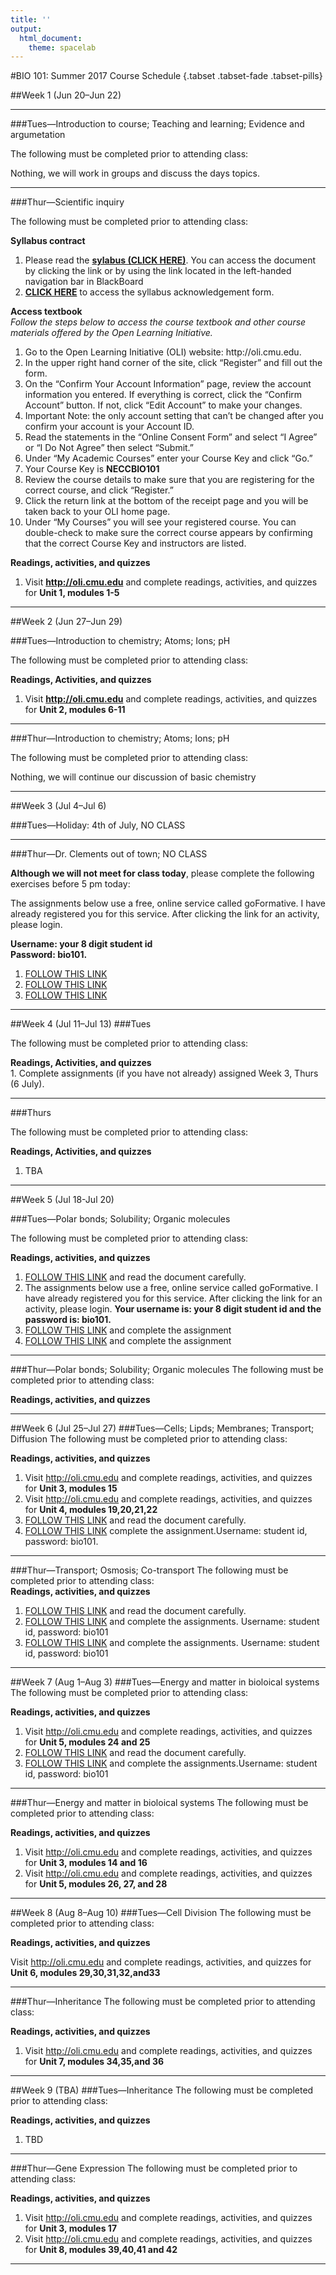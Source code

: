 ```yaml
---
title: ''
output: 
  html_document:
    theme: spacelab
---
```

#BIO 101: Summer 2017 Course Schedule {.tabset .tabset-fade .tabset-pills}

##Week 1 (Jun 20--Jun 22)

----
  
###Tues---Introduction to course; Teaching and learning; Evidence and argumetation 
  
The following must be completed prior to attending class:

Nothing, we will work in groups and discuss the days topics.

----
  
###Thur---Scientific inquiry
  
The following must be completed prior to attending class:  
  
**Syllabus contract**

1. Please read the [**sylabus (CLICK HERE)**](https://docs.google.com/document/d/16y4AB1-bs-ZCTUogLR9nderGmlV8iDDNCqdGBZCJRFU/edit?usp=sharing). You can access the document by clicking the link or by using the link located in the left-handed navigation bar in BlackBoard
2. [**CLICK HERE**](https://docs.google.com/forms/d/e/1FAIpQLSdFApRSx9FzmC68RZVyFW9t3W2_XPJveobeCi-iV8dtYHNrHQ/viewform?usp=sf_link) to access the syllabus acknowledgement form. 

**Access textbook**  
*Follow the steps below to access the course textbook and other course materials offered by the Open Learning Initiative.*

1. Go to the Open Learning Initiative (OLI) website: http://oli.cmu.edu.
2. In the upper right hand corner of the site, click “Register” and fill out the form.
3. On the “Confirm Your Account Information” page, review the account information you entered. If everything is correct, click the "Confirm Account" button. If not, click "Edit Account" to make your changes.
4. Important Note: the only account setting that can't be changed after you confirm your account is your Account ID.
5. Read the statements in the “Online Consent Form” and select “I Agree” or “I Do Not Agree” then select “Submit.”
6. Under “My Academic Courses” enter your Course Key and click “Go.”
7. Your Course Key is **NECCBIO101**
8. Review the course details to make sure that you are registering for the correct course, and click “Register.”
9. Click the return link at the bottom of the receipt page and you will be taken back to your OLI home page.
10. Under “My Courses” you will see your registered course. You can double-check to make sure the correct course appears by confirming that the correct Course Key and instructors are listed.  
   
**Readings, activities, and quizzes**    

1. Visit [**http://oli.cmu.edu**](https://oli.cmu.edu/jcourse/webui/welcome.do) and complete readings, activities, and quizzes for **Unit 1, modules 1-5**  

----  
  
##Week 2 (Jun 27--Jun 29)
  
###Tues---Introduction to chemistry; Atoms; Ions; pH
  
The following must be completed prior to attending class:   
  
**Readings, Activities, and quizzes**    

1. Visit [**http://oli.cmu.edu**](https://oli.cmu.edu/jcourse/webui/welcome.do) and complete readings, activities, and quizzes for **Unit 2, modules 6-11** 
  
----
 
###Thur---Introduction to chemistry; Atoms; Ions; pH
  
The following must be completed prior to attending class:   
     
Nothing, we will continue our discussion of basic chemistry  
  
----
  
##Week 3 (Jul 4--Jul 6)

###Tues---Holiday: 4th of July, NO CLASS

----

###Thur---Dr. Clements out of town; NO CLASS

**Although we will not meet for class today**, please complete the following exercises before 5 pm today:

The assignments below use a free, online service called goFormative. I have already registered you for this service. After clicking the link for an activity, please login.  

**Username: your 8 digit student id**  
**Password: bio101.**

1. [FOLLOW THIS LINK](https://goformative.com/formatives/GAfQuzQzHwdEaFeM9/view)
2. [FOLLOW THIS LINK](https://goformative.com/formatives/f7bLPXexSiG2KLyzm/view)
3. [FOLLOW THIS LINK](https://goformative.com/formatives/xbBLsrSdk58EaDZK6/view)

----
 
##Week 4 (Jul 11--Jul 13)
###Tues 
  
The following must be completed prior to attending class:   
  
**Readings, Activities, and quizzes**  
1. Complete assignments (if you have not already) assigned Week 3, Thurs (6 July). 

----
    
###Thurs  
  
The following must be completed prior to attending class:   
  
**Readings, Activities, and quizzes**  

1. TBA

----
  
##Week 5 (Jul 18-Jul 20)

###Tues---Polar bonds; Solubility; Organic molecules
  
The following must be completed prior to attending class:   

**Readings, activities, and quizzes**    
  
1. [FOLLOW THIS LINK](https://docs.google.com/document/d/1Jr68L_laHOwOK7us59mMr2zkgHrgqnDiAcbMsu2ywVA/edit?usp=sharing) and read the document carefully.
2. The assignments below use a free, online service called goFormative. I have already registered you for this service. After clicking the link for an activity, please login. **Your username is: your 8 digit student id and the password is: bio101.**
3. [FOLLOW THIS LINK](https://goformative.com/formatives/migrated-8602282/view) and complete the assignment
4. [FOLLOW THIS LINK](https://goformative.com/formatives/migrated-8593347/view) and complete the assignment

----

###Thur---Polar bonds; Solubility; Organic molecules
The following must be completed prior to attending class:   
   
**Readings, activities, and quizzes**   


----


##Week 6 (Jul 25--Jul 27)
###Tues---Cells; Lipds; Membranes; Transport; Diffusion
The following must be completed prior to attending class:   
   
**Readings, activities, and quizzes**   
  
1. Visit [http://oli.cmu.edu](https://oli.cmu.edu/jcourse/webui/welcome.do) and complete readings, activities, and quizzes for **Unit 3, modules 15** 
2. Visit [http://oli.cmu.edu](https://oli.cmu.edu/jcourse/webui/welcome.do) and complete readings, activities, and quizzes for **Unit 4, modules 19,20,21,22** 
3. [FOLLOW THIS LINK](https://docs.google.com/document/d/1YxderUcsrFO75yhR6czT1bTjLHghLjSzsFJaetfzk_E/edit?usp=sharing) and read the document carefully. 
4. [FOLLOW THIS LINK](https://goformative.com/formatives/migrated-8603370/view) complete the assignment.Username: student id, password: bio101.

----


###Thur---Transport; Osmosis; Co-transport
The following must be completed prior to attending class:   
**Readings, activities, and quizzes**    

1. [FOLLOW THIS LINK](https://docs.google.com/document/d/14s4s1nZmKGqErBqXn2Eaz2AZPli37kH45uYLd7adUns/edit?usp=sharing) and read the document carefully. 
2. [FOLLOW THIS LINK](https://goformative.com/formatives/migrated-8603468/view) and complete the assignments. Username: student id, password: bio101
3. [FOLLOW THIS LINK](https://goformative.com/formatives/migrated-8603554/view) and complete the assignments. Username: student id, password: bio101
 
----

##Week 7 (Aug 1--Aug 3)
###Tues---Energy and matter in bioloical systems
The following must be completed prior to attending class:   
  
**Readings, activities, and quizzes**    
  
1. Visit [http://oli.cmu.edu](https://oli.cmu.edu/jcourse/webui/welcome.do) and complete readings, activities, and quizzes for **Unit 5, modules 24 and 25**
2. [FOLLOW THIS LINK](https://docs.google.com/document/d/12RTC6c2XbqSa9n_GSkHqSfjkpX08myScF2QIdNmIkig/edit?usp=sharing) and read the document carefully.
3. [FOLLOW THIS LINK](https://goformative.com/formatives/migrated-8605592/view) and complete the assignments.Username: student id, password: bio101
  
----

###Thur---Energy and matter in bioloical systems
The following must be completed prior to attending class:   
  
**Readings, activities, and quizzes**   
  
1. Visit [http://oli.cmu.edu](https://oli.cmu.edu/jcourse/webui/welcome.do) and complete readings, activities, and quizzes for **Unit 3, modules 14 and 16**
2. Visit [http://oli.cmu.edu](https://oli.cmu.edu/jcourse/webui/welcome.do) and complete readings, activities, and quizzes for **Unit 5, modules 26, 27, and 28**

----

##Week 8 (Aug 8--Aug 10)
###Tues---Cell Division
The following must be completed prior to attending class:   
  
**Readings, activities, and quizzes**  
  
Visit [http://oli.cmu.edu](https://oli.cmu.edu/jcourse/webui/welcome.do) and complete readings, activities, and quizzes for **Unit 6, modules 29,30,31,32,and33 **

----
  
###Thur---Inheritance
The following must be completed prior to attending class:   
  
**Readings, activities, and quizzes**  
  
1.  Visit [http://oli.cmu.edu](https://oli.cmu.edu/jcourse/webui/welcome.do) and complete readings, activities, and quizzes for **Unit 7, modules 34,35,and 36**
  
----

##Week 9 (TBA)
###Tues---Inheritance
The following must be completed prior to attending class:   
  
**Readings, activities, and quizzes** 
  
1. TBD 

----

###Thur---Gene Expression
The following must be completed prior to attending class:   
  
**Readings, activities, and quizzes** 

1.  Visit [http://oli.cmu.edu](https://oli.cmu.edu/jcourse/webui/welcome.do) and complete readings, activities, and quizzes for **Unit 3, modules 17**
2.  Visit [http://oli.cmu.edu](https://oli.cmu.edu/jcourse/webui/welcome.do) and complete readings, activities, and quizzes for **Unit 8, modules 39,40,41 and 42**
  
----


